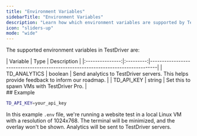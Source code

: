 ```yaml
---
title: "Environment Variables"
sidebarTitle: "Environment Variables"
description: "Learn how which environment variables are supported by TestDriver."
icon: "sliders-up"
mode: "wide"
---
```



The supported environment variables in TestDriver are:

<div className="env-vars-table">
  |   Variable      |   Type    | Description                                                                     |
  |:---------------:|:---------:|---------------------------------------------------------------------------------|
  | TD_ANALYTICS    | boolean   | Send analytics to TestDriver servers. This helps provide feedback to inform our roadmap. |
  | TD_API_KEY      | string    | Set this to spawn VMs with TestDriver Pro.                                        |
</div>
  
<GitignoreWarning/>
## Example

```bash .env
TD_API_KEY=your_api_key
```

In this example `.env` file, we're running a website test in a local Linux VM with a resolution of 1024x768. The terminal will be minimized, and the overlay won't be shown. Analytics will be sent to TestDriver servers.
